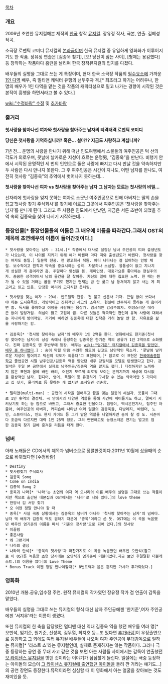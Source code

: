 [[목차]]

=== 개요 ===
2006년 초연한 뮤지컬해븐 제작의 [[한국]] 창작 [[뮤지컬]]. 장유정 작사, 극본, 연출. 김혜성 작곡.

소극장 로맨틱 코미디 뮤지컬의 [[본좌]]급이며 한국 뮤지컬 중 유일하게 영화화가 이루어지기도 한 작품. 장유정 연출은 [김종욱 찾기], [오! 당신이 잠든 사이], [형제는 용감했다] 등 창작하는 작품마다 홈런을 날리며 한국 창작뮤지컬의 입지를 다졌다.

배우들의 실명을 그대로 쓰는 게 특징이며, 현재 한국 소극장 작품의 [[필수요소]]에 가까운 [[1인 다역]] 배우, 즉 멀티맨 캐릭터 유행의 선두주자 격.[* 최초라고 하기는 어려우나, 한 명의 배우가 1인 다역을 맡는 것을 작품의 캐릭터성으로 밀고 나가는 경향이 시작된 것은 본작이 흥행을 하면서라고 볼 수 있다.]

[[wiki:"수정바람" 수정]] 및 [[추가바람]]
=== 줄거리 ===
 
'''첫사랑을 찾아나선 여자와 첫사랑을 찾아주는 남자의 티격태격 로맨틱 코미디'''

'''당신은 첫사랑을 기억하십니까? '''
'''혹은… 설마?? 지금도 사랑하고 계십니까? '''

7년 전... 운명의 사랑을 만나기 위해 떠난 인도여행에서 스물둘의 여주인공은 턱 선의 각도가 외로우며, 콧날에 날카로운 지성이 흐르는 운명男, “김종욱”을 만난다. 
비행기 안에서 시작된 운명적인 세 번의 인연으로 둘은 사랑에 빠지고 다시 만날 것을 약속하지만 두 사람은 다시 만나지 못한다. 그 후 여주인공은 시간이 지나도, 어떤 남자를 만나도, 여전히 첫사랑 “김종욱”의 추억에서 벗어나지 못하는데… 

'''첫사랑을 찾아나선 여자 vs 첫사랑을 찾아주는 남자 '''
'''그 남자는 모르는 첫사랑의 비밀… '''

선자리에 첫사랑을 잊지 못하는 여자로 소문난 여주인공으로 인해 아버지는 딸의 손을 잡고‘첫사랑 찾기 주식회사’를 찾기에 이르고 그곳에서 여주인공은 ‘첫사랑을 찾아주는 남자’를 만나게 된다. 그리고 두 사람은 인도에서 만났던, 지금은 서른 초반이 되었을 추억 속의 김종욱을 찾아 나서기 시작하는데… 

=== 등장인물[* 등장인물들의 이름은 그 배우에 이름을 따라간다.그래서 OST의 제목에 초연배우의 이름이 들어간것이다.] ===

 * 첫사랑을 찾아주는 남자 : 31세.[* 작중에서 대사로 설정상 남녀 주인공의 띠와 출생년도가 나오는데, 이 나이를 지키기 위해 해가 바뀔때 마다 띠와 출생년도가 바뀐다. 첫사랑을 찾는 여자도 동일.] 일문학 전공. 전 광고회사 직원. 어디 나다니는 걸 싫어하는 안방 체질. 보수적이고 원칙과 약속을 중요시하는 성격. 차분하나 소심함. 융통성이 없고 지나치게 성실한 게 흠이라면 흠. 주말마다 맞선을 봄. 개미인생. 대중가요를 좋아하는 현실주의자. 꼼꼼한 성격이어서 남의 물건을 잘 찾아줌. 자신의 일에 대한 집요한 노력. 한 때는 뭔가 될 수 있을 거라는 꿈을 꾸기도 했지만 현재는 밥 안 굶고 남 등쳐먹지 않고 사는 게 최고라고 믿고 있음. 단정한 머리와 고지식한 옷차림. 

 * 첫사랑을 찾는 여자 : 29세. 인도철학 전공. 전 불교 신문사 기자. 끈임 없이 쏘다녀야 하는 도시유목민. 개방적이고 진취적인 사고의 소유자. 현실에 안주하지 못하는 게 흠이라면 흠. 독서를 좋아하고 여행을 사랑하는 몽상가. 염세적인 감상주의자. 여성스러운 데라곤 없이 덜렁거림. 의심이 많고 고집이 셈. 다른 것들은 적극적인 편인데 유독 사랑에 대해서는 지나치게 방어적임. 거기에 비하면 김종욱에 대한 집착은 가히 놀랄 만 함. 자유로운 삶을 사랑하기는 함. 
 
 * 김종욱[* '첫사랑 찾아주는 남자'의 배우가 1인 2역을 한다. 영화에서도 한기준(첫사랑 찾아주는 남자)의 상상 속에서 등장하는 김종욱은 한기준 역의 공유가 1인 2역으로 소화했다. 진짜 김종욱도 맨 후반부에 등장. 배우는 [[wiki:"엄기준" 뮤지컬에서 김종욱을 맡았던 배우 중 하나]]였다.] : 숨이 막힐 만큼 수려한 외모에 깊고도 낭만적인 목소리. '콧날에 날카로운 지성이 떨어지고 턱선의 각도가 외롭다'고 표현되며,[* 참고로 이 표현은 [[한국예술종합학교]] 졸업공연 시절 남주인공/김종욱 역을 맡았던 배우 강필석을 모델로 탄생했다고 한다. 강필석은 후일 본 공연에서 실제로 남주인공/김종욱 역을 맡기도 했다.] 다정하지만 느끼하지 않은 표현과 몸에 배인 배려, 어딘지 모르게 외로워 보이는 분위기까지 세상에 다시없을 환상적인 남자. 힌디어, 영어, 독일어 등 유창하게 구사할 수 있는 외국어만 5 가지이고 집 짓기, 물리치료 등 못하는 게 없지만 초지일관 겸손함.
 
 * 멀티맨(multi-man) : 공연의 시작을 열어주고 끝을 맺는 일종의 해설자. 뜻풀이 그대로 1인 多역의 결정체. 극 안에서의 다양한 역할을 통해 사건에 끼어들기도 하고, 멀찌기 지켜보기도 하는 등 참으로 바쁘고, 그래서 중요한 인물이다. 점쟁이, 택시운전기사, 집주인 아줌아, 여주인공의 아버지, 커피숍에 나타난 여러 얼굴의 김종욱들, 다방레지, 바텐더, 노인, 스튜어디스, 인도 현지 가이드 등 그가 맡은 역할을 나열하자면 숨이 찰 정 도. 시즌마다 조금씩 다르지만 대략 1인 25역 정도. 그의 뻔뻔하고도 능청스러운 연기는 멀고도 험한 김종욱 찾기 길에 흥겨운 리듬을 타게 한다. 

=== 넘버 ===
아래 노래들은 CD에서의 제목과 넘버순으로 정렬한것이다.2011년 10월에 샀을때의 순으로 바뀌었다면 [수정바람]


 * Destiny
 * 첫사랑찾기 주식회사
 * 김종욱 Song
 * Come on India
 * 김종욱 Song 2 
 * 종욱과 나라[* '나라'는 초연의 여자 역 오나라의 이름.배우의 실명을 그대로 쓰는 작품이지만 책으로 출간된 대본집과 OST에서는 '나라'로 나와 있다.]의 love theme
 * 한양서 김 서방 찾기
 * 오 이젠 정말 만나야 할 때
 * 종욱[* 사실 극중 상황에서는 김종욱의 넘버가 아니라 '첫사랑 찾아주는 남자'의 넘버다.남자 역 배우가 김종욱 역도 겸하기 때문에 '종욱'이라고 쓴 듯. OST에는 이 곡을 녹음했던 배우인 엄기준의 이름을 따서 '기준의 첫사랑'으로 되어 있다.]의 첫사랑
 * 이끌림
 * 좋은사람
 * 왜 그런거야
 * 나라의 결심
 * 나라와 만석[* '종욱의 첫사랑'과 마찬가지로 이 곡을 녹음했던 배우인 오만석(참고로 이 OST를 녹음할 초연 당시에는 오만석과 엄기준이 더블이었다.지금 보면 후덜덜한 더블캐스트.)의 이름을 썼다]의 Love Theme
 * Bonus Track 이젠 정말 만나야할때[* 8번트랙과 음은 같지만 가사가 추가되었다.]

=== 영화화 ===

2010년 개봉.공유,임수정 주연. 원작 뮤지컬의 작가였던 장유정 작가 겸 연출이 감독을 맡았다.

배우들의 실명을 그대로 쓰는 뮤지컬의 형식 대신 남자 주인공에겐 '한기준',여자 주인공에겐 '서지우'라는 이름이 생겼다.

또한 뮤지컬의 한 축을 담당했던 멀티맨 대신 역대 김종욱 역을 했던 배우들 여러 명[* 오만석, 엄기준, 원기준, 신성록, 김무열, 최지호 등...또 있다면 [[추가바람]]]이 우정출연으로 등장하고 그 외에도 여러 뮤지컬 배우들이 나오며 여자 주인공이 무대감독으로 일하는 뮤지컬[* '라스트 쇼'라는 뮤지컬인데, 실제로 존재하지는 않는 작품이다. 그러나 극중 등장하는 공연 중 무대 사고 같은 것을 보면 아는 사람들 사이에서는 감독이 연출했던 [[리걸리 블론드|모 라이센스 뮤지컬]]을 빗댄 것이라는 이야기가 심심찮게 들린다. 일설에는 극중 등장하는 아이돌의 모습이 [[제시카(소녀시대)|그 라이센스 뮤지컬에 출연했던 아이돌]]을 돌려 깐 거라는 얘기도...]의 공연 장면도 등장한다.뮤덕이라면 심심할 때 이 영화에서 아는 얼굴을 찾아보는 것도 재미있을 듯.

